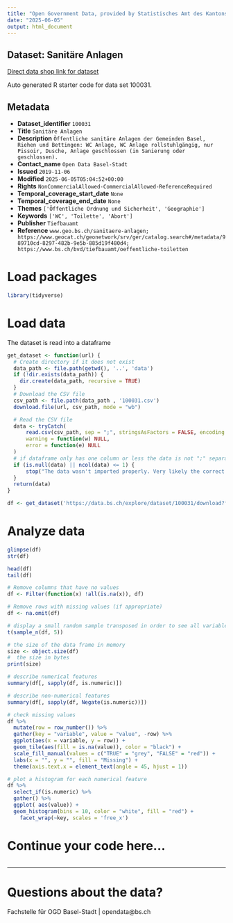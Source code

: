 ```yaml
---
title: "Open Government Data, provided by Statistisches Amt des Kantons Basel-Stadt - Fachstelle OGD"
date: "2025-06-05"
output: html_document
---
```


## Dataset: Sanitäre Anlagen

[Direct data shop link for dataset](https://data.bs.ch/explore/dataset/100031)

Auto generated R starter code for data set 100031.

## Metadata

- **Dataset_identifier** `100031`
- **Title** `Sanitäre Anlagen`
- **Description** `Öffentliche sanitäre Anlagen der Gemeinden Basel, Riehen und Bettingen: WC Anlage, WC Anlage rollstuhlgängig, nur Pissoir, Dusche, Anlage geschlossen (in Sanierung oder geschlossen).`
- **Contact_name** `Open Data Basel-Stadt`
- **Issued** `2019-11-06`
- **Modified** `2025-06-05T05:04:52+00:00`
- **Rights** `NonCommercialAllowed-CommercialAllowed-ReferenceRequired`
- **Temporal_coverage_start_date** `None`
- **Temporal_coverage_end_date** `None`
- **Themes** `['Öffentliche Ordnung und Sicherheit', 'Geographie']`
- **Keywords** `['WC', 'Toilette', 'Abort']`
- **Publisher** `Tiefbauamt`
- **Reference** `www.geo.bs.ch/sanitaere-anlagen; https://www.geocat.ch/geonetwork/srv/ger/catalog.search#/metadata/989710cd-8297-482b-9e5b-885d19f480d4; https://www.bs.ch/bvd/tiefbauamt/oeffentliche-toiletten`


# Load packages

```r

library(tidyverse)
```

# Load data

The dataset is read into a dataframe

```r
get_dataset <- function(url) {
  # Create directory if it does not exist
  data_path <- file.path(getwd(), '..', 'data')
  if (!dir.exists(data_path)) {
    dir.create(data_path, recursive = TRUE)
  }
  # Download the CSV file
  csv_path <- file.path(data_path , '100031.csv')
  download.file(url, csv_path, mode = "wb")

  # Read the CSV file
  data <- tryCatch(
      read.csv(csv_path, sep = ";", stringsAsFactors = FALSE, encoding = "UTF-8"),
      warning = function(w) NULL,
      error = function(e) NULL
  )
  # if dataframe only has one column or less the data is not ";" separated
  if (is.null(data) || ncol(data) <= 1) {
      stop("The data wasn't imported properly. Very likely the correct separator couldn't be found.\nPlease check the dataset manually and adjust the code.")
  }
  return(data)
}
```

```r

df <- get_dataset('https://data.bs.ch/explore/dataset/100031/download?format=csv&timezone=Europe%2FZurich')

```

# Analyze data

```r

glimpse(df)
str(df)

head(df)
tail(df)

```

```r
# Remove columns that have no values
df <- Filter(function(x) !all(is.na(x)), df)

# Remove rows with missing values (if appropriate)
df <- na.omit(df)
```

```r
# display a small random sample transposed in order to see all variables
t(sample_n(df, 5))
```

```r
# the size of the data frame in memory
size <- object.size(df)
#  the size in bytes
print(size)
```

```r
# describe numerical features
summary(df[, sapply(df, is.numeric)])
```

```r
# describe non-numerical features
summary(df[, sapply(df, Negate(is.numeric))])
```

```r
# check missing values
df %>%
  mutate(row = row_number()) %>%
  gather(key = "variable", value = "value", -row) %>%
  ggplot(aes(x = variable, y = row)) +
  geom_tile(aes(fill = is.na(value)), color = "black") +
  scale_fill_manual(values = c("TRUE" = "grey", "FALSE" = "red")) +
  labs(x = "", y = "", fill = "Missing") +
  theme(axis.text.x = element_text(angle = 45, hjust = 1))
```

```r
# plot a histogram for each numerical feature
df %>%
  select_if(is.numeric) %>%
  gather() %>%
  ggplot( aes(value)) +
  geom_histogram(bins = 10, color = "white", fill = "red") +
    facet_wrap(~key, scales = 'free_x')
```

# Continue your code here...

```r

```
------------------------------------------------------------------------

# Questions about the data?

Fachstelle für OGD Basel-Stadt | opendata@bs.ch
